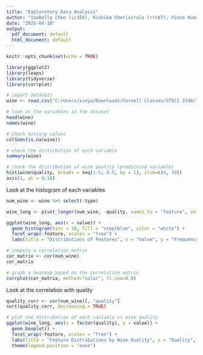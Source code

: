 ---
title: "Exploratory Data Analysis"
author: "Isabella Chen (ic324), Rishika Cherivirala (rrc87), Fiona Huang (xh393), Katie Perlitz (kap256)"
date: "2025-04-18"
output:
  pdf_document: default
  html_document: default
---

```{r setup, include=FALSE}
knitr::opts_chunk$set(echo = TRUE)

library(ggplot2)
library(leaps)
library(tidyverse)
library(corrplot)
```


```{r}
# import datasets
wine <- read.csv("C:/Users/xinya/Downloads/Cornell Classes/STSCI 3740/final project/wine-quality-white-and-red.csv")
```


```{r}
# look at the variables in the dataset
head(wine)
names(wine)

# Check missing values
colSums(is.na(wine))
```


```{r}
# check the distirbution of each variable
summary(wine)
```
```{r}
# check the distribution of wine quality (predicting variable)
hist(wine$quality, breaks = seq(2.5, 9.5, by = 1), xlim=c(0, 10))
axis(1, at = 0:10)
```

Look at the histogram of each variables
```{r}

num_wine <- wine %>% select(-type)

wine_long <- pivot_longer(num_wine, -quality, names_to = "feature", values_to = "value")

ggplot(wine_long, aes(x = value)) +
  geom_histogram(bins = 30, fill = "steelblue", color = "white") +
  facet_wrap(~feature, scales = "free") +
  labs(title = "Distributions of Features", x = "Value", y = "Frequency")

```


```{r}
# compute a correlation matrix
cor_matrix <- cor(num_wine)
cor_matrix

# graph a heatmap based on the correlation matrix
corrplot(cor_matrix, method="color", tl.cex=0.8)

```


Look at the correlation with quality
```{r}
quality_corr <- cor(num_wine)[, "quality"]
sort(quality_corr, decreasing = TRUE)

```


```{r}
# plot the distribution of each variable vs wine quality
ggplot(wine_long, aes(x = factor(quality), y = value)) +
  geom_boxplot() +
  facet_wrap(~feature, scales = "free") +
  labs(title = "Feature Distributions by Wine Quality", x = "Quality", y = "Value") +
  theme(legend.position = "none")

```


